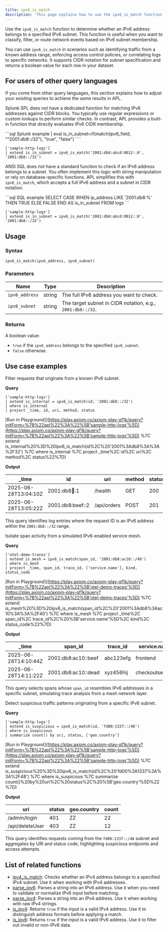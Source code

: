 ```yaml
---
title: ipv6_is_match
description: 'This page explains how to use the ipv6_is_match function in APL.'
---
```


Use the `ipv6_is_match` function to determine whether an IPv6 address belongs to a specified IPv6 subnet. This function is useful when you want to classify, filter, or route network events based on IPv6 subnet membership. 

You can use `ipv6_is_match` in scenarios such as identifying traffic from a known address range, enforcing access control policies, or correlating logs to specific networks. It supports CIDR notation for subnet specification and returns a boolean value for each row in your dataset.

## For users of other query languages

If you come from other query languages, this section explains how to adjust your existing queries to achieve the same results in APL.

<AccordionGroup>
<Accordion title="Splunk SPL users">

Splunk SPL does not have a dedicated function for matching IPv6 addresses against CIDR blocks. You typically use regular expressions or custom lookups to perform similar checks. In contrast, APL provides a built-in function that directly evaluates IPv6 CIDR membership.

<CodeGroup>
```sql Splunk example
| eval is_in_subnet=if(match(ipv6_field, "^2001:db8::/32"), "true", "false")
````

```kusto APL equivalent
['sample-http-logs']
| extend is_in_subnet = ipv6_is_match('2001:db8:abcd:0012::0', '2001:db8::/32')
```

</CodeGroup>

</Accordion>
<Accordion title="ANSI SQL users">

ANSI SQL does not have a standard function to check if an IPv6 address belongs to a subnet. You often implement this logic with string manipulation or rely on database-specific functions. APL simplifies this with `ipv6_is_match`, which accepts a full IPv6 address and a subnet in CIDR notation.

<CodeGroup>
```sql SQL example
SELECT CASE 
  WHEN ip_address LIKE '2001:db8:%' THEN TRUE 
  ELSE FALSE 
END AS is_in_subnet
FROM logs
```

```kusto APL equivalent
['sample-http-logs']
| extend is_in_subnet = ipv6_is_match('2001:db8:abcd:0012::0', '2001:db8::/32')
```

</CodeGroup>

</Accordion>
</AccordionGroup>

## Usage

### Syntax

```kusto
ipv6_is_match(ipv6_address, ipv6_subnet)
```

### Parameters

| Name           | Type   | Description                                                |
| -------------- | ------ | ---------------------------------------------------------- |
| `ipv6_address` | string | The full IPv6 address you want to check.                   |
| `ipv6_subnet`  | string | The target subnet in CIDR notation, e.g., `2001:db8::/32`. |

### Returns

A boolean value:

- `true` if the `ipv6_address` belongs to the specified `ipv6_subnet`.
- `false` otherwise.

## Use case examples

<Tabs>
<Tab title="Log analysis">

Filter requests that originate from a known IPv6 subnet.

**Query**

```kusto
['sample-http-logs']
| extend is_internal = ipv6_is_match(id, '2001:db8::/32')
| where is_internal
| project _time, id, uri, method, status
```

[Run in Playground]([https://play.axiom.co/axiom-play-qf1k/query?initForm=%7B%22apl%22%3A%22%5B'sample-http-logs'%5D](https://play.axiom.co/axiom-play-qf1k/query?initForm=%7B%22apl%22%3A%22%5B'sample-http-logs'%5D) %7C extend is_internal%20%3D%20ipv6_is_match(id%2C%20'2001%3Adb8%3A%3A%2F32') %7C where is_internal %7C project _time%2C id%2C uri%2C method%2C status%22%7D)

**Output**

| _time               | id                 | uri         | method | status |
| -------------------- | ------------------ | ----------- | ------ | ------ |
| 2025-06-28T13:04:10Z | 2001:db8:abcd::1 | /health     | GET    | 200    |
| 2025-06-28T13:05:22Z | 2001:db8:beef::2 | /api/orders | POST   | 201    |

This query identifies log entries where the request ID is an IPv6 address within the `2001:db8::/32` range.

</Tab>
<Tab title="OpenTelemetry traces">

Isolate span activity from a simulated IPv6-enabled service mesh.

**Query**

```kusto
['otel-demo-traces']
| extend is_mesh = ipv6_is_match(span_id, '2001:db8:ac10::/40')
| where is_mesh
| project _time, span_id, trace_id, ['service.name'], kind, status_code
```

[Run in Playground]([https://play.axiom.co/axiom-play-qf1k/query?initForm=%7B%22apl%22%3A%22%5B'otel-demo-traces'%5D](https://play.axiom.co/axiom-play-qf1k/query?initForm=%7B%22apl%22%3A%22%5B'otel-demo-traces'%5D) %7C extend is_mesh%20%3D%20ipv6_is_match(span_id%2C%20'2001%3Adb8%3Aac10%3A%3A%2F40') %7C where is_mesh %7C project _time%2C span_id%2C trace_id%2C%20%5B'service.name'%5D%2C kind%2C status_code%22%7D)

**Output**

| _time               | span_id              | trace_id | service.name    | kind   | status_code |
| -------------------- | --------------------- | --------- | --------------- | ------ | ------------ |
| 2025-06-28T14:10:44Z | 2001:db8:ac10::beef | abc123efg | frontend        | server | OK           |
| 2025-06-28T14:11:22Z | 2001:db8:ac10::dead | xyz456hij | checkoutservice | client | OK           |

This query selects spans whose `span_id` resembles IPv6 addresses in a specific subnet, simulating trace analysis from a mesh network layer.

</Tab>
<Tab title="Security logs">

Detect suspicious traffic patterns originating from a specific IPv6 subnet.

**Query**

```kusto
['sample-http-logs']
| extend is_suspicious = ipv6_is_match(id, 'fd00:1337::/48')
| where is_suspicious
| summarize count() by uri, status, ['geo.country']
```

[Run in Playground]([https://play.axiom.co/axiom-play-qf1k/query?initForm=%7B%22apl%22%3A%22%5B'sample-http-logs'%5D](https://play.axiom.co/axiom-play-qf1k/query?initForm=%7B%22apl%22%3A%22%5B'sample-http-logs'%5D) %7C extend is_suspicious%20%3D%20ipv6_is_match(id%2C%20'fd00%3A1337%3A%3A%2F48') %7C where is_suspicious %7C summarize count()%20by%20uri%2C%20status%2C%20%5B'geo.country'%5D%22%7D)

**Output**

| uri             | status | geo.country | count |
| --------------- | ------ | ----------- | ----- |
| /admin/login    | 401    | ZZ          | 22    |
| /api/deleteUser | 403    | ZZ          | 12    |

This query identifies requests coming from the `fd00:1337::/48` subnet and aggregates by URI and status code, highlighting suspicious endpoints and access attempts.

</Tab>
</Tabs>

## List of related functions

- [ipv4_is_match](/apl/ip-functions/ipv4_is_match): Checks whether an IPv4 address belongs to a specified IPv4 subnet. Use it when working with IPv4 addresses.
- [parse_ipv6](/apl/ip-functions/parse_ipv6): Parses a string into an IPv6 address. Use it when you need to validate or normalize IPv6 input before matching.
- [parse_ipv4](/apl/ip-functions/parse_ipv4): Parses a string into an IPv4 address. Use it when working with raw IPv4 strings.
- [is_ipv4](/apl/ip-functions/is_ipv4): Returns `true` if the input is a valid IPv4 address. Use it to distinguish address formats before applying a match.
- [is_ipv6](/apl/ip-functions/is_ipv6): Returns `true` if the input is a valid IPv6 address. Use it to filter out invalid or non-IPv6 data.
